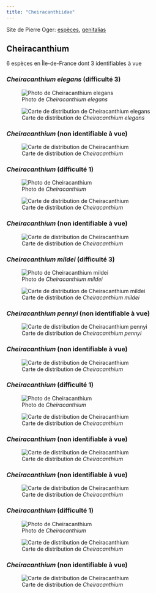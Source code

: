 ```yaml
---
title: "Cheiracanthiidae"
---
```


Site de Pierre Oger: [espèces](https://arachno.piwigo.com/index?/category/1384-cheiracanthiidae), [genitalias](https://arachno.piwigo.com/index?/tags/1471-_cheiracanthiidae)



## Cheiracanthium

6 espèces en Île-de-France dont 3 identifiables à vue



### *Cheiracanthium elegans* (difficulté 3)

![Photo de *Cheiracanthium elegans*](chemin/vers/photo.jpg)

![Carte de distribution de *Cheiracanthium elegans*](https://asfra.fr/Site/User_pages/Atlas/LR_ASFRA_Cheiracanthiidae_Cheiracanthium%20elegans_2022-03-10.jpeg)



### *Cheiracanthium* (non identifiable à vue)



![Carte de distribution de *Cheiracanthium*](https://asfra.fr/Site/User_pages/Atlas/LR_ASFRA_Cheiracanthiidae_Cheiracanthium_2022-03-10.jpeg)

 

### *Cheiracanthium* (difficulté 1)

![Photo de *Cheiracanthium*](chemin/vers/photo.jpg)

![Carte de distribution de *Cheiracanthium*](https://asfra.fr/Site/User_pages/Atlas/LR_ASFRA_Cheiracanthiidae_Cheiracanthium_2022-03-10.jpeg)

 

### *Cheiracanthium* (non identifiable à vue)



![Carte de distribution de *Cheiracanthium*](https://asfra.fr/Site/User_pages/Atlas/LR_ASFRA_Cheiracanthiidae_Cheiracanthium_2022-03-10.jpeg)



### *Cheiracanthium mildei* (difficulté 3)

![Photo de *Cheiracanthium mildei*](chemin/vers/photo.jpg)

![Carte de distribution de *Cheiracanthium mildei*](https://asfra.fr/Site/User_pages/Atlas/LR_ASFRA_Cheiracanthiidae_Cheiracanthium%20mildei_2022-03-10.jpeg)



### *Cheiracanthium pennyi* (non identifiable à vue)



![Carte de distribution de *Cheiracanthium pennyi*](https://asfra.fr/Site/User_pages/Atlas/LR_ASFRA_Cheiracanthiidae_Cheiracanthium%20pennyi_2022-03-10.jpeg)



### *Cheiracanthium* (non identifiable à vue)



![Carte de distribution de *Cheiracanthium*](https://asfra.fr/Site/User_pages/Atlas/LR_ASFRA_Cheiracanthiidae_Cheiracanthium_2022-03-10.jpeg)

 

### *Cheiracanthium* (difficulté 1)

![Photo de *Cheiracanthium*](chemin/vers/photo.jpg)

![Carte de distribution de *Cheiracanthium*](https://asfra.fr/Site/User_pages/Atlas/LR_ASFRA_Cheiracanthiidae_Cheiracanthium_2022-03-10.jpeg)

 

### *Cheiracanthium* (non identifiable à vue)



![Carte de distribution de *Cheiracanthium*](https://asfra.fr/Site/User_pages/Atlas/LR_ASFRA_Cheiracanthiidae_Cheiracanthium_2022-03-10.jpeg)



### *Cheiracanthium* (non identifiable à vue)



![Carte de distribution de *Cheiracanthium*](https://asfra.fr/Site/User_pages/Atlas/LR_ASFRA_Cheiracanthiidae_Cheiracanthium_2022-03-10.jpeg)

 

### *Cheiracanthium* (difficulté 1)

![Photo de *Cheiracanthium*](chemin/vers/photo.jpg)

![Carte de distribution de *Cheiracanthium*](https://asfra.fr/Site/User_pages/Atlas/LR_ASFRA_Cheiracanthiidae_Cheiracanthium_2022-03-10.jpeg)

 

### *Cheiracanthium* (non identifiable à vue)



![Carte de distribution de *Cheiracanthium*](https://asfra.fr/Site/User_pages/Atlas/LR_ASFRA_Cheiracanthiidae_Cheiracanthium_2022-03-10.jpeg)



